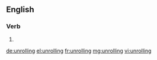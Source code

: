 
==English==

===Verb===
{{head|en}}

# {{present participle of|unroll}}

[[de:unrolling]]
[[el:unrolling]]
[[fr:unrolling]]
[[mg:unrolling]]
[[vi:unrolling]]